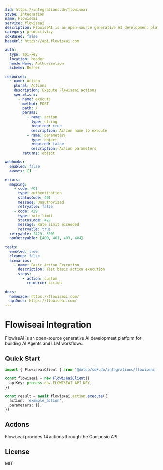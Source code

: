 ```yaml
---
$id: https://integrations.do/flowiseai
$type: Integration
name: Flowiseai
service: flowiseai
description: FlowiseAI is an open-source generative AI development platform for building AI Agents and LLM workflows.
category: productivity
sdkBased: false
baseUrl: https://api.flowiseai.com

auth:
  type: api-key
  location: header
  headerName: Authorization
  scheme: Bearer

resources:
  - name: Action
    plural: Actions
    description: Execute Flowiseai actions
    operations:
      - name: execute
        method: POST
        path: /
        params:
          - name: action
            type: string
            required: true
            description: Action name to execute
          - name: parameters
            type: object
            required: false
            description: Action parameters
        returns: object

webhooks:
  enabled: false
  events: []

errors:
  mapping:
    - code: 401
      type: authentication
      statusCode: 401
      message: Unauthorized
      retryable: false
    - code: 429
      type: rate_limit
      statusCode: 429
      message: Rate limit exceeded
      retryable: true
  retryable: [429, 500]
  nonRetryable: [400, 401, 403, 404]

tests:
  enabled: true
  cleanup: false
  scenarios:
    - name: Basic Action Execution
      description: Test basic action execution
      steps:
        - action: custom
          resource: Action

docs:
  homepage: https://flowiseai.com/
  apiDocs: https://flowiseai.com/
---
```


# Flowiseai Integration

FlowiseAI is an open-source generative AI development platform for building AI Agents and LLM workflows.

## Quick Start

```typescript
import { FlowiseaiClient } from '@dotdo/sdk.do/integrations/flowiseai'

const flowiseai = new FlowiseaiClient({
  apiKey: process.env.FLOWISEAI_API_KEY,
})

const result = await flowiseai.action.execute({
  action: 'example_action',
  parameters: {},
})
```

## Actions

Flowiseai provides 14 actions through the Composio API.

## License

MIT
